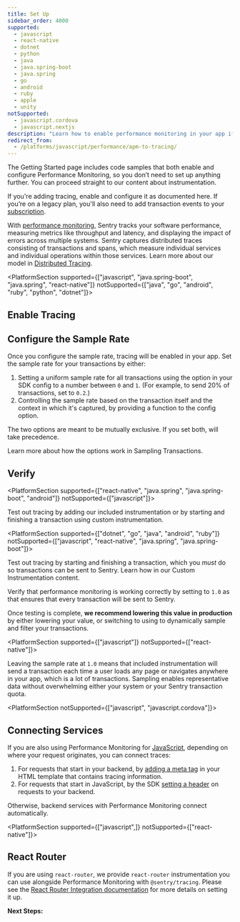 ```yaml
---
title: Set Up
sidebar_order: 4000
supported:
  - javascript
  - react-native
  - dotnet
  - python
  - java
  - java.spring-boot
  - java.spring
  - go
  - android
  - ruby
  - apple
  - unity
notSupported:
  - javascript.cordova
  - javascript.nextjs
description: "Learn how to enable performance monitoring in your app if it is not already set up."
redirect_from:
  - /platforms/javascript/performance/apm-to-tracing/
---
```


<Alert level="info" title="Do you need to set up?">

The Getting Started page includes code samples that both enable and configure Performance Monitoring, so you don’t need to set up anything further. You can proceed straight to our content about instrumentation.

If you're adding tracing, enable and configure it as documented here. If you’re on a legacy plan, you'll also need to add transaction events to your [subscription](https://sentry.io/pricing/).

</Alert>

With [performance monitoring](/product/performance/), Sentry tracks your software performance, measuring metrics like throughput and latency, and displaying the impact of errors across multiple systems. Sentry captures distributed traces consisting of transactions and spans, which measure individual services and individual operations within those services. Learn more about our model in [Distributed Tracing](/product/performance/distributed-tracing/).

<PlatformSection supported={["javascript", "java.spring-boot", "java.spring", "react-native"]} notSupported={["java", "go", "android", "ruby", "python", "dotnet"]}>

## Enable Tracing

<PlatformContent includePath="performance/enable-tracing" />

</PlatformSection>

## Configure the Sample Rate

Once you configure the <PlatformLink to="/configuration/sampling/">sample rate</PlatformLink>, tracing will be enabled in your app. Set the sample rate for your transactions by either:

1. Setting a uniform sample rate for all transactions using the <PlatformIdentifier name="traces-sample-rate" /> option in your SDK config to a number between `0` and `1`. (For example, to send 20% of transactions, set <PlatformIdentifier name="traces-sample-rate" /> to `0.2`.)
2. Controlling the sample rate based on the transaction itself and the context in which it's captured, by providing a function to the <PlatformIdentifier name="traces-sampler" /> config option.

The two options are meant to be mutually exclusive. If you set both, <PlatformIdentifier name="traces-sampler" /> will take precedence.

<PlatformContent includePath="performance/configure-sample-rate" />

Learn more about how the options work in <PlatformLink to="/configuration/sampling/">Sampling Transactions</PlatformLink>.

## Verify

<PlatformSection supported={["react-native", "java.spring", "java.spring-boot", "android"]} notSupported={["javascript"]}>

Test out tracing by adding our <PlatformLink to="/performance/included-instrumentation/">included instrumentation</PlatformLink> or by starting and finishing a transaction using <PlatformLink to="/performance/custom-instrumentation/">custom instrumentation</PlatformLink>.

</PlatformSection>

<PlatformSection supported={["dotnet", "go", "java", "android", "ruby"]} notSupported={["javascript", "react-native", "java.spring", "java.spring-boot"]}>

Test out tracing by starting and finishing a transaction, which you _must_ do so transactions can be sent to Sentry. Learn how in our <PlatformLink to="/performance/custom-instrumentation/">Custom Instrumentation</PlatformLink> content.

</PlatformSection>

Verify that performance monitoring is working correctly by setting <PlatformIdentifier name="traces-sample-rate" /> to `1.0` as that ensures that every transaction will be sent to Sentry.

Once testing is complete, **we recommend lowering this value in production** by either lowering your <PlatformIdentifier name="traces-sample-rate" /> value, or switching to using <PlatformIdentifier name="traces-sampler" /> to dynamically sample and filter your transactions.

<PlatformSection supported={["javascript"]} notSupported={["react-native"]}>

Leaving the sample rate at `1.0` means that included instrumentation will send a transaction each time a user loads any page or navigates anywhere in your app, which is a lot of transactions. Sampling enables representative data without overwhelming either your system or your Sentry transaction quota.

</PlatformSection>

<!-- notSupported here should be the opposite of whats in common/connect-services.mdx -->

<PlatformSection notSupported={["javascript", "javascript.cordova"]}>

## Connecting Services

If you are also using Performance Monitoring for [JavaScript](/platforms/javascript/performance/), depending on where your request originates, you can connect traces:

1. For requests that start in your backend, by [adding a meta tag](/platforms/javascript/performance/connect-services/#pageload) in your HTML template that contains tracing information.
2. For requests that start in JavaScript, by the SDK [setting a header](/platforms/javascript/performance/connect-services/#navigation-and-other-xhr-requests) on requests to your backend.

Otherwise, backend services with Performance Monitoring connect automatically.

</PlatformSection>

<PlatformSection supported={["javascript",]} notSupported={["react-native"]}>

## React Router

If you are using `react-router`, we provide `react-router` instrumentation you can use alongside Performance Monitoring with `@sentry/tracing`. Please see the [React Router Integration documentation](configuration/integrations/react-router/) for more details on setting it up.

</PlatformSection>

**Next Steps:**

<PageGrid />
